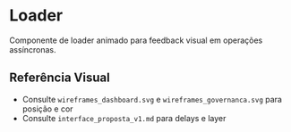 
<Meta title="Comum/Loader" component={Loader} />

# Loader

Componente de loader animado para feedback visual em operações assíncronas.

<Canvas>
  <Story name="Padrão">
    <Loader />
  </Story>
  <Story name="Grande">
    <Loader size="large" />
  </Story>
  <Story name="Cor Alternativa">
    <Loader color="#eab308" />
  </Story>
</Canvas>

<ArgsTable story="Padrão" />

## Referência Visual
- Consulte `wireframes_dashboard.svg` e `wireframes_governanca.svg` para posição e cor
- Consulte `interface_proposta_v1.md` para delays e layer 